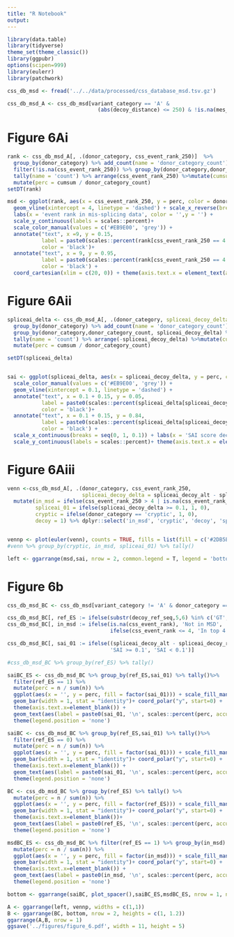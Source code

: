 ```yaml
---
title: "R Notebook"
output: 
---
```



```r
library(data.table)
library(tidyverse)
theme_set(theme_classic())
library(ggpubr)
options(scipen=999)
library(eulerr)
library(patchwork)
```

```r
css_db_msd <- fread('../../data/processed/css_database_msd.tsv.gz')
```


```r
css_db_msd_A <- css_db_msd[variant_category == 'A' & 
                             (abs(decoy_distance) <= 250) & !is.na(mes_decoy_alt)]

```




# Figure 6Ai


```r


rank <- css_db_msd_A[, .(donor_category, css_event_rank_250)]  %>%
  group_by(donor_category) %>% add_count(name = 'donor_category_count') %>%
  filter(!is.na(css_event_rank_250)) %>% group_by(donor_category,donor_category_count, css_event_rank_250) %>% 
  tally(name = 'count') %>% arrange(css_event_rank_250) %>%mutate(cumsum = cumsum(count)) %>% arrange(css_event_rank_250) %>%
  mutate(perc = cumsum / donor_category_count)
setDT(rank)

msd <- ggplot(rank, aes(x = css_event_rank_250, y = perc, color = donor_category)) + geom_line(size =1) + 
  geom_vline(xintercept = 4, linetype = 'dashed') + scale_x_reverse(breaks = seq(40, 0, -2)) + 
  labs(x = 'event rank in mis-splicing data', color = '',y = '') +
  scale_y_continuous(labels = scales::percent)+
  scale_color_manual(values = c('#EB9E00', 'grey')) +
  annotate("text", x =9, y = 0.15, 
           label = paste0(scales::percent(rank[css_event_rank_250 == 4 & donor_category == 'decoy'][1, perc], accuracy = 1), " of decoy 5'SS"), 
           color = 'black')+
  annotate("text", x = 9, y = 0.95, 
           label = paste0(scales::percent(rank[css_event_rank_250 == 4 & donor_category == 'cryptic'][1, perc], accuracy = 1), " of cryptic 5'SS"), 
           color = 'black') + 
  coord_cartesian(xlim = c(20, 0)) + theme(axis.text.x = element_text(angle = 45, hjust = 1))

```


# Figure 6Aii

```r
spliceai_delta <- css_db_msd_A[, .(donor_category, spliceai_decoy_delta = spliceai_decoy_alt - spliceai_decoy_ref)]  %>%
  group_by(donor_category) %>% add_count(name = 'donor_category_count')  %>% 
  group_by(donor_category,donor_category_count, spliceai_decoy_delta) %>% 
  tally(name = 'count') %>% arrange(-spliceai_decoy_delta) %>%mutate(cumsum = cumsum(count)) %>% arrange(spliceai_decoy_delta) %>%
  mutate(perc = cumsum / donor_category_count) 

setDT(spliceai_delta)


sai <- ggplot(spliceai_delta, aes(x = spliceai_decoy_delta, y = perc, color = donor_category)) + geom_line(size =1) + coord_cartesian(xlim = c(0, 1)) +
  scale_color_manual(values = c('#EB9E00', 'grey')) +
  geom_vline(xintercept = 0.1, linetype = 'dashed') +
  annotate("text", x = 0.1 + 0.15, y = 0.05, 
           label = paste0(scales::percent(spliceai_delta[spliceai_decoy_delta >= 0.1 & donor_category == 'decoy'][1, perc], accuracy = 1), " of decoy 5'SS"), 
           color = 'black')+
  annotate("text", x = 0.1 + 0.15, y = 0.84, 
           label = paste0(scales::percent(spliceai_delta[spliceai_decoy_delta >= 0.1 & donor_category == 'cryptic'][1, perc], accuracy = 1), " of cryptic 5'SS"), 
           color = 'black') +
  scale_x_continuous(breaks = seq(0, 1, 0.1)) + labs(x = 'SAI score decoy alt', color = '', y = '') +
  scale_y_continuous(labels = scales::percent)+ theme(axis.text.x = element_text(angle = 45, hjust = 1))


```


# Figure 6Aiii

```r
venn <-css_db_msd_A[, .(donor_category, css_event_rank_250, 
                        spliceai_decoy_delta = spliceai_decoy_alt - spliceai_decoy_ref)] %>%
  mutate(in_msd = ifelse(css_event_rank_250 > 4 | is.na(css_event_rank_250), 0, 1),
         spliceai_01 = ifelse(spliceai_decoy_delta >= 0.1, 1, 0),
         cryptic = ifelse(donor_category == 'cryptic', 1, 0),
         decoy = 1) %>% dplyr::select('in_msd', 'cryptic', 'decoy', 'spliceai_01')


vennp <- plot(euler(venn), counts = TRUE, fills = list(fill = c('#2DB5ED','#EB9E00', 'grey', '#0E76A1'), alpha = 0.5) ) 
#venn %>% group_by(cryptic, in_msd, spliceai_01) %>% tally()
```

```r
left <- ggarrange(msd,sai, nrow = 2, common.legend = T, legend = 'bottom')

```

# Figure 6b

```r
css_db_msd_BC <- css_db_msd[variant_category != 'A' & donor_category == 'cryptic']

css_db_msd_BC[, ref_ES := ifelse(substr(decoy_ref_seq,5,6) %in% c('GT', 'GC'), 1, 0)]
css_db_msd_BC[, in_msd := ifelse(is.na(css_event_rank), 'Not in MSD', 
                                 ifelse(css_event_rank <= 4, 'In top 4','In msd')) ]

css_db_msd_BC[, sai_01 := ifelse((spliceai_decoy_alt - spliceai_decoy_ref) >= 0.1, 
                                 'SAI >= 0.1', 'SAI < 0.1')]

#css_db_msd_BC %>% group_by(ref_ES) %>% tally()


```



```r
saiBC_ES <- css_db_msd_BC %>% group_by(ref_ES,sai_01) %>% tally()%>%
  filter(ref_ES == 1) %>%
  mutate(perc = n / sum(n)) %>%
  ggplot(aes(x = '', y = perc, fill = factor(sai_01))) + scale_fill_manual(values = c('grey', '#EB9E00'))+  theme_void() +
  geom_bar(width = 1, stat = "identity")+ coord_polar("y", start=0) +
  theme(axis.text.x=element_blank()) +
  geom_text(aes(label = paste0(sai_01, '\n', scales::percent(perc, accuracy= 2))), position = position_stack(vjust = .5)) +
  theme(legend.position = 'none') 

saiBC <- css_db_msd_BC %>% group_by(ref_ES,sai_01) %>% tally()%>%
  filter(ref_ES == 0) %>%
  mutate(perc = n / sum(n)) %>%
  ggplot(aes(x = '', y = perc, fill = factor(sai_01))) + scale_fill_manual(values = c('grey', '#EB9E00'))+  theme_void() +
  geom_bar(width = 1, stat = "identity")+ coord_polar("y", start=0) +
  theme(axis.text.x=element_blank()) +
  geom_text(aes(label = paste0(sai_01, '\n', scales::percent(perc, accuracy= 2))), position = position_stack(vjust = .5)) +
  theme(legend.position = 'none') 
```


```r
BC <- css_db_msd_BC %>% group_by(ref_ES) %>% tally() %>%
  mutate(perc = n / sum(n)) %>%
  ggplot(aes(x = '', y = perc, fill = factor(ref_ES))) + scale_fill_manual(values = c('grey', '#0E76A1'))+  theme_void() +
  geom_bar(width = 1, stat = "identity")+ coord_polar("y", start=0) +
  theme(axis.text.x=element_blank())+ 
  geom_text(aes(label = paste0(ref_ES, '\n', scales::percent(perc, accuracy= 2))), position = position_stack(vjust = .5)) +
  theme(legend.position = 'none')

msdBC_ES <- css_db_msd_BC %>% filter(ref_ES == 1) %>% group_by(in_msd) %>% tally() %>%
  mutate(perc = n / sum(n)) %>%
  ggplot(aes(x = '', y = perc, fill = factor(in_msd))) + scale_fill_manual(values = c('#F0C100','#EB9E00', 'grey'))+  theme_void() +
  geom_bar(width = 1, stat = "identity")+ coord_polar("y", start=0) +
  theme(axis.text.x=element_blank()) +
  geom_text(aes(label = paste0(in_msd, '\n', scales::percent(perc, accuracy= 2))), position = position_stack(vjust = .5)) +
  theme(legend.position = 'none')

bottom <- ggarrange(saiBC, plot_spacer(),saiBC_ES,msdBC_ES, nrow = 1, ncol = 4)
```

```r
A <- ggarrange(left, vennp, widths = c(1,1))
B <- ggarrange(BC, bottom, nrow = 2, heights = c(1, 1.2))
ggarrange(A,B, nrow = 1)
ggsave('../figures/figure_6.pdf', width = 11, height = 5)
```


